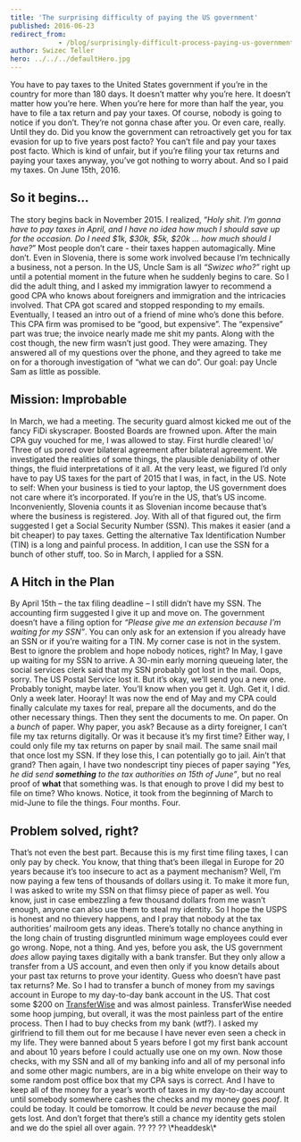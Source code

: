 ```yaml
---
title: 'The surprising difficulty of paying the US government'
published: 2016-06-23
redirect_from: 
            - /blog/surprisingly-difficult-process-paying-us-government/swizec/6846
author: Swizec Teller
hero: ../../../defaultHero.jpg
---
```

You have to pay taxes to the United States government if you’re in the country for more than 180 days. It doesn’t matter why you’re here. It doesn’t matter how you’re here. When you’re here for more than half the year, you have to file a tax return and pay your taxes. Of course, nobody is going to notice if you don’t. They’re not gonna chase after you. Or even care, really. Until they do. Did you know the government can retroactively get you for tax evasion for up to five years post facto? You can’t file and pay your taxes post facto. Which is kind of unfair, but if you’re filing your tax returns and paying your taxes anyway, you’ve got nothing to worry about. And so I paid my taxes. On June 15th, 2016.

## So it begins…

The story begins back in November 2015. I realized, “_Holy shit. I’m gonna have to pay taxes in April, and I have no idea how much I should save up for the occasion. Do I need $1k, $30k, $5k, $20k … how much should I have?_” Most people don’t care - their taxes happen automagically. Mine don’t. Even in Slovenia, there is some work involved because I’m technically a business, not a person. In the US, Uncle Sam is all _“Swizec who?”_ right up until a potential moment in the future when he suddenly begins to care. So I did the adult thing, and I asked my immigration lawyer to recommend a good CPA who knows about foreigners and immigration and the intricacies involved. That CPA got scared and stopped responding to my emails. Eventually, I teased an intro out of a friend of mine who’s done this before. This CPA firm was promised to be “good, but expensive”. The “expensive” part was true; the invoice nearly made me shit my pants. Along with the cost though, the new firm wasn’t just good. They were amazing. They answered all of my questions over the phone, and they agreed to take me on for a thorough investigation of “what we can do”. Our goal: pay Uncle Sam as little as possible.

## Mission: Improbable

In March, we had a meeting. The security guard almost kicked me out of the fancy FiDi skyscraper. Boosted Boards are frowned upon. After the main CPA guy vouched for me, I was allowed to stay. First hurdle cleared! \\o/ Three of us pored over bilateral agreement after bilateral agreement. We investigated the realities of some things, the plausible deniability of other things, the fluid interpretations of it all. At the very least, we figured I’d only have to pay US taxes for the part of 2015 that I was, in fact, in the US. Note to self: When your business is tied to your laptop, the US government does not care where it’s incorporated. If you’re in the US, that’s US income. Inconveniently, Slovenia counts it as Slovenian income because that’s where the business is registered. Joy. With all of that figured out, the firm suggested I get a Social Security Number (SSN). This makes it easier (and a bit cheaper) to pay taxes. Getting the alternative Tax Identification Number (TIN) is a long and painful process. In addition, I can use the SSN for a bunch of other stuff, too. So in March, I applied for a SSN.

## A Hitch in the Plan

By April 15th – the tax filing deadline – I still didn’t have my SSN. The accounting firm suggested I give it up and move on. The government doesn’t have a filing option for _“Please give me an extension because I’m waiting for my SSN”_. You can only ask for an extension if you already have an SSN or if you’re waiting for a TIN. My corner case is not in the system. Best to ignore the problem and hope nobody notices, right? In May, I gave up waiting for my SSN to arrive. A 30-min early morning queueing later, the social services clerk said that my SSN probably got lost in the mail. Oops, sorry. The US Postal Service lost it. But it’s okay, we’ll send you a new one. Probably tonight, maybe later. You’ll know when you get it. Ugh. Get it, I did. Only a week later. Hooray! It was now the end of May and my CPA could finally calculate my taxes for real, prepare all the documents, and do the other necessary things. Then they sent the documents to me. On paper. On a _bunch_ of paper. Why paper, you ask? Because as a dirty foreigner, I can’t file my tax returns digitally. Or was it because it’s my first time? Either way, I could only file my tax returns on paper by snail mail. The same snail mail that once lost my SSN. If they lose this, I can potentially go to jail. Ain’t that grand? Then again, I have two nondescript tiny pieces of paper saying _"Yes, he did send **something** to the tax authorities on 15th of June”_, but no real proof of **what** that something was. Is that enough to prove I did my best to file on time? Who knows. Notice, it took from the beginning of March to mid-June to file the things. Four months. Four.

## Problem solved, right?

That’s not even the best part. Because this is my first time filing taxes, I can only pay by check. You know, that thing that’s been illegal in Europe for 20 years because it’s too insecure to act as a payment mechanism? Well, I’m now paying a few tens of thousands of dollars using it. To make it more fun, I was asked to write my SSN on that flimsy piece of paper as well. You know, just in case embezzling a few thousand dollars from me wasn’t enough, anyone can also use them to steal my identity. So I hope the USPS is honest and no thievery happens, and I pray that nobody at the tax authorities’ mailroom gets any ideas. There’s totally no chance anything in the long chain of trusting disgruntled minimum wage employees could ever go wrong. Nope, not a thing. And yes, before you ask, the US government _does_ allow paying taxes digitally with a bank transfer. But they only allow a transfer from a US account, and even then only if you know details about your past tax returns to prove your identity. Guess who doesn’t have past tax returns? Me. So I had to transfer a bunch of money from my savings account in Europe to my day-to-day bank account in the US. That cost some $200 on [TransferWise](http://transferwise.com/) and was almost painless. TransferWise needed some hoop jumping, but overall, it was the most painless part of the entire process. Then I had to buy checks from my bank (wtf?). I asked my girlfriend to fill them out for me because I have never even seen a check in my life. They were banned about 5 years before I got my first bank account and about 10 years before I could actually use one on my own. Now those checks, with my SSN and all of my banking info and all of my personal info and some other magic numbers, are in a big white envelope on their way to some random post office box that my CPA says is correct. And I have to keep all of the money for a year’s worth of taxes in my day-to-day account until somebody somewhere cashes the checks and my money goes _poof_. It could be today. It could be tomorrow. It could be _never_ because the mail gets lost. And don’t forget that there’s still a chance my identity gets stolen and we do the spiel all over again. ?? ?? ?? \\\*headdesk\\\*